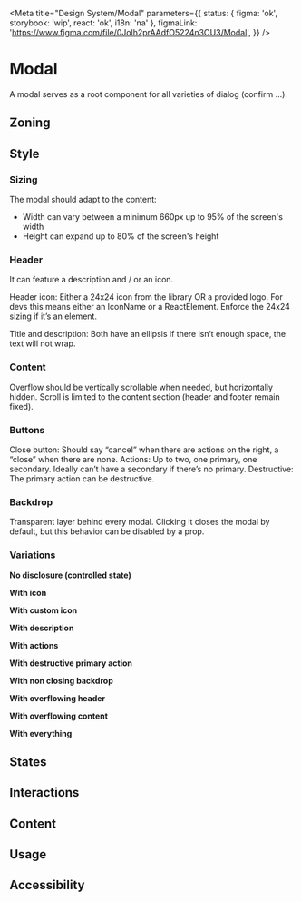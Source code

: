


<Meta
	title="Design System/Modal"
	parameters={{
		status: { figma: 'ok', storybook: 'wip', react: 'ok', i18n: 'na' },
		figmaLink: 'https://www.figma.com/file/0Jolh2prAAdfO5224n3OU3/Modal',
	}}
/>

# Modal

A modal serves as a root component for all varieties of dialog (confirm ...).

## Zoning

<FigmaImage
	src="https://www.figma.com/file/0Jolh2prAAdfO5224n3OU3/Modal?node-id=738%3A12433"
	alt="Zoning image for Modal"
/>

## Style

### Sizing

The modal should adapt to the content:

- Width can vary between a minimum 660px up to 95% of the screen's width
- Height can expand up to 80% of the screen's height

### Header

It can feature a description and / or an icon.

Header icon: Either a 24x24 icon from the library OR a provided logo.
For devs this means either an IconName or a ReactElement.
Enforce the 24x24 sizing if it’s an element.

Title and description: Both have an ellipsis if there isn’t enough space, the text will not wrap.

### Content

Overflow should be vertically scrollable when needed, but horizontally hidden.
Scroll is limited to the content section (header and footer remain fixed).

### Buttons

Close button: Should say “cancel” when there are actions on the right, a “close” when there are none.
Actions: Up to two, one primary, one secondary. Ideally can’t have a secondary if there’s no primary.
Destructive: The primary action can be destructive.

### Backdrop

Transparent layer behind every modal. Clicking it closes the modal by default, but this behavior can be disabled by a prop.

### Variations

**No disclosure (controlled state)**

<Canvas>
	<Story height="5rem" story={Stories.NoDisclosure} />
</Canvas>

**With icon**

<Canvas>
	<Story height="5rem" story={Stories.WithIcon} />
</Canvas>

**With custom icon**

<Canvas>
	<Story height="5rem" story={Stories.WithCustomIcon} />
</Canvas>

**With description**

<Canvas>
	<Story height="5rem" story={Stories.WithDescription} />
</Canvas>

**With actions**

<Canvas>
	<Story height="5rem" story={Stories.WithActions} />
</Canvas>

**With destructive primary action**

<Canvas>
	<Story height="5rem" story={Stories.WithDestructivePrimaryAction} />
</Canvas>

**With non closing backdrop**

<Canvas>
	<Story height="5rem" story={Stories.WithNonClosingBackdrop} />
</Canvas>

**With overflowing header**

<Canvas>
	<Story height="5rem" story={Stories.WithOverflowingHeader} />
</Canvas>

**With overflowing content**

<Canvas>
	<Story height="5rem" story={Stories.WithOverflowingContent} />
</Canvas>

**With everything**

<Canvas>
	<Story height="5rem" story={Stories.WithEverything} />
</Canvas>

## States

## Interactions

## Content

## Usage

## Accessibility
